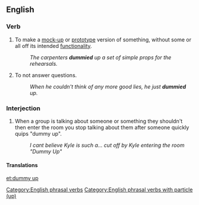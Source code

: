 ==English==

===Verb===
{{en-verb|head=[[dummy]] [[up]]|dummies up|dummying up|dummied up}}

# To make a [[mock-up]] or [[prototype]] version of something, without some or all off its intended [[functionality]].
#: ''The carpenters '''dummied''' up a set of simple props for the rehearsals.''
# {{slang}} To not answer questions.
#: ''When he couldn't think of any more good lies, he just '''dummied''' up.''
===Interjection===

# When a group is talking about someone or something they shouldn't then enter the room you stop talking about them after someone quickly quips "dummy up".
#: ''I cant believe Kyle is such a... cut off by Kyle entering the room "Dummy Up"''
====Translations====
{{trans-top|to make a mock-up or prototype version}}
{{trans-mid}}
{{trans-bottom}}

{{trans-top|to not answer questions}}
{{trans-mid}}
{{trans-bottom}}

[[Category:English phrasal verbs]]
[[Category:English phrasal verbs with particle (up)]]

[[et:dummy up]]